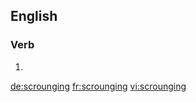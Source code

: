 
==English==

===Verb===
{{head|en}}

# {{present participle of|scrounge}}

[[de:scrounging]]
[[fr:scrounging]]
[[vi:scrounging]]
